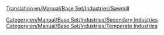 [[Translation:en/Manual/Base Set/Industries/Sawmill]]
{{en/Manual/Base Set/Industries/Industries|image=en/Manual/Base Set/Industries/Sawmill.png
|name=Sawmill
|climates=[[en/Manual/Climates]]
|accepts=[[en/Manual/Base Set/Cargos/Wood]]
|produces=[[en/Manual/Base Set/Cargos/Goods]]
|notes=Not present in other [[en/Manual/Climates]], but somewhat similar to the [[en/Manual/Base Set/Industries/Lumber Mill]]
}}
[[Category:en/Manual/Base Set/Industries/Secondary Industries]]
[[Category:en/Manual/Base Set/Industries/Temperate Industries]]